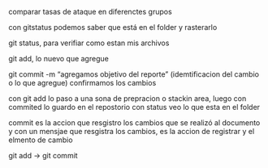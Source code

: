 comparar tasas de ataque en diferenctes grupos

con gitstatus podemos saber que está en el folder y rasterarlo



git status, para verifiar como estan mis archivos

git add, lo nuevo que agregue

git commit -m "agregamos objetivo del reporte " (idemtificacion del cambio o lo que agregue) confirmamos los cambios

con git add lo paso a una sona de prepracion o stackin area, luego con commited lo guardo en el repostorio
con status veo lo que esta en el folder

commit es la accion que resgistro los cambios que se realizó al documento y con un mensjae que resgistra los cambios, es la accion de registrar y el elmento de cambio


git add -> git commit